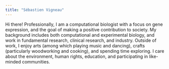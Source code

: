 ```yaml
---
title: "Sébastien Vigneau"
---
```


Hi there! Professionally, I am a computational biologist with a focus on gene expression, and the goal of making a positive contribution to society. My background includes both computational and experimental biology, and work in fundamental research, clinical research, and industry. Outside of work, I enjoy arts (among which playing music and dancing), crafts (particularly woodworking and cooking), and spending time exploring. I care about the environment, human rights, education, and participating in like-minded communities.